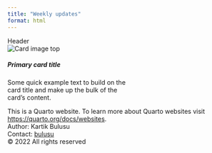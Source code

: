 ```yaml
---
title: "Weekly updates"
format: html
---
```


<div class="card text-white bg-primary mb-3" style="max-width: 18rem;">
<div class="card-header">Header</div>
<img class="card-img-top" src="https://source.unsplash.com/daily" alt="Card image top">
<div class="card-body">            
<h5 class="card-title">Primary card title</h5><p class="card-text">Some quick example text to build on the card title and make up the bulk of the card's content.</p>
</div>
</div>

<!--- Example of card -->
<!---
<div class="card" style="width:18rem;">
<img class="card-img-top" src="https://source.unsplash.com/daily" alt="Card image top">
<div class="card-body">    
<h3 class="card-title">Card title</h3>
<h4 class="card-subtitle">Card subtitle</h4>
<p class="card-text">This is a simple Card example</p>
</div>
</div> 
-->

<!--- Example of card -->
<!-- Tip: use bg-* and text-* utilities to style the card -->
<!---
<div class="card text-white bg-primary mb-3 d-inline-block" style="max-width: 20rem;">
<div class="card-header">Header</div>
<div class="card-body">
<h4 class="card-title">Primary card title</h4>
<p class="card-text">Some quick example text to build on the card title and make up the bulk of the card's content.</p>
</div>
</div>

<div class="card text-white bg-dark mb-3 d-inline-block" style="max-width: 20rem;">
<div class="card-header">Header</div>
<div class="card-body">
<h4 class="card-title">Primary card title</h4>
<p class="card-text">Some quick example text to build on the card title and make up the bulk of the card's content.</p>
</div>
</div>
-->

<!--- <div class="card text-white bg-secondary mb-3" style="max-width: 20rem;">
  <div class="card-header">Header</div>
  <div class="card-body">
    <h4 class="card-title">Secondary card title</h4>
    <p class="card-text">Some quick example text to build on the card title and make up the bulk of the card's content.</p>
  </div>
</div>
<div class="card text-white bg-success mb-3" style="max-width: 20rem;">
  <div class="card-header">Header</div>
  <div class="card-body">
    <h4 class="card-title">Success card title</h4>
    <p class="card-text">Some quick example text to build on the card title and make up the bulk of the card's content.</p>
  </div>
</div>
<div class="card text-white bg-danger mb-3" style="max-width: 20rem;">
  <div class="card-header">Header</div>
  <div class="card-body">
    <h4 class="card-title">Danger card title</h4>
    <p class="card-text">Some quick example text to build on the card title and make up the bulk of the card's content.</p>
  </div>
</div>
<div class="card text-white bg-warning mb-3" style="max-width: 20rem;">
  <div class="card-header">Header</div>
  <div class="card-body">
    <h4 class="card-title">Warning card title</h4>
    <p class="card-text">Some quick example text to build on the card title and make up the bulk of the card's content.</p>
  </div>
</div>
<div class="card text-white bg-info mb-3" style="max-width: 20rem;">
  <div class="card-header">Header</div>
  <div class="card-body">
    <h4 class="card-title">Info card title</h4>
    <p class="card-text">Some quick example text to build on the card title and make up the bulk of the card's content.</p>
  </div>
</div>
<div class="card bg-light mb-3" style="max-width: 20rem;">
  <div class="card-header">Header</div>
  <div class="card-body">
    <h4 class="card-title">Light card title</h4>
    <p class="card-text">Some quick example text to build on the card title and make up the bulk of the card's content.</p>
  </div>
</div>
<div class="card text-white bg-dark mb-3" style="max-width: 20rem;">
  <div class="card-header">Header</div>
  <div class="card-body">
    <h4 class="card-title">Dark card title</h4>
    <p class="card-text">Some quick example text to build on the card title and make up the bulk of the card's content.</p>
  </div>
</div> -->


<!--- Example of card -->
<!---
<body>
<head>
<style>
.myDiv {
  border: 5px outset red;
  background-color: lightblue;    
  text-align: center;
}
</style>
</head>
<body>
<h1>The div element</h1>

<div class="myDiv">
  <h2>This is a heading in a div element</h2>
  <p>This is some text in a div element.</p>
</div>

<p>This is some text outside the div element.</p>
-->


<footer>
  <p>This is a Quarto website. To learn more about Quarto websites visit <https://quarto.org/docs/websites>.<br>
  Author: Kartik Bulusu<br>
  Contact: <a href="mailto:bulusu@gwu.edu">bulusu</a><br>
  &copy; 2022 All rights reserved</p>
</footer>